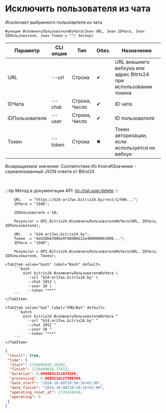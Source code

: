 ﻿---
sidebar_position: 6
---


# Исключить пользователя из чата
 Исключает выбранного пользователя из чата



`Функция ИсключитьПользователяИзЧата(Знач URL, Знач IDЧата, Знач IDПользователя, Знач Токен = "") Экспорт`

  | Параметр | CLI опция | Тип | Обяз. | Назначение |
  |-|-|-|-|-|
  | URL | --url | Строка | &#x2714; | URL внешнего вебхука или адрес Bitrix24 при использовании токена |
  | IDЧата | --chat | Строка, Число | &#x2714; | ID чата |
  | IDПользователя | --user | Строка, Число | &#x2714; | ID пользователя |
  | Токен | --token | Строка | &#x2716; | Токен авторизации, если используется не вебхук |

  
  Возвращаемое значение:   Соответствие Из КлючИЗначение - сериализованный JSON ответа от Bitrxi24

<br/>

:::tip
Метод в документации API: [im.chat.user.delete](https://dev.1c-bitrix.ru/learning/course/?COURSE_ID=93&LESSON_ID=12099)
:::
<br/>



```bsl title="Пример использования для 1С:Предприятие/OneScript"
    URL    = "https://b24-ar17wx.bitrix24.by/rest/1/h0m...";
    IDЧата = "1846";

    IDПользователя = 10;

    Результат = OPI_Bitrix24.ИсключитьПользователяИзЧата(URL, IDЧата, IDПользователя);

    URL    = "b24-ar17wx.bitrix24.by";
    Токен  = "4ed18b67006e9f06006b12e400000001000...";
    IDЧата = "1848";

    Результат = OPI_Bitrix24.ИсключитьПользователяИзЧата(URL, IDЧата, IDПользователя, Токен);
```
    

 <Tabs>
  
    <TabItem value="bash" label="Bash" default>
        ```bash
            oint bitrix24 ИсключитьПользователяИзЧата \
              --url "b24-ar17wx.bitrix24.by" \
              --chat 1852 \
              --user 10 \
              --token "***"
        ```
    </TabItem>
  
    <TabItem value="bat" label="CMD/Bat" default>
        ```batch
            oint bitrix24 ИсключитьПользователяИзЧата ^
              --url "b24-ar17wx.bitrix24.by" ^
              --chat 1852 ^
              --user 10 ^
              --token "***"
        ```
    </TabItem>
</Tabs>


```json title="Результат"
{
 "result": true,
 "time": {
  "start": 1728409816.28382,
  "finish": 1728409816.37813,
  "duration": 0.0943031311035156,
  "processing": 0.0685210227966309,
  "date_start": "2024-10-08T20:50:16+03:00",
  "date_finish": "2024-10-08T20:50:16+03:00",
  "operating_reset_at": 1728410416,
  "operating": 0
 }
}
```
